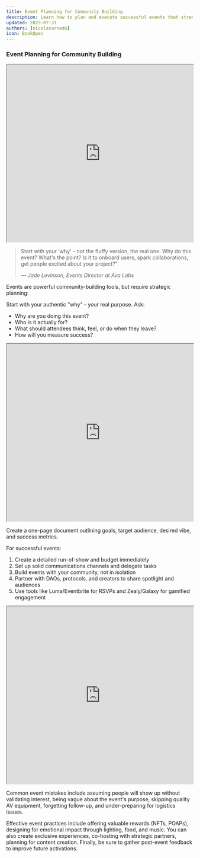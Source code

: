 ```yaml
---
title: Event Planning for Community Building
description: Learn how to plan and execute successful events that strengthen your Web3 community
updated: 2025-07-31
authors: [nicolasarnedo]
icon: BookOpen
---
```


### Event Planning for Community Building

<div style={{ margin: '2rem 0' }}>
  <iframe 
    src="https://drive.google.com/file/d/1x9pC51qK-AONxqEjFsgBFqyaXccS9hMV/preview" 
    width="100%" 
    height="480" 
    allow="autoplay"
    style={{ border: 'none', borderRadius: '8px' }}
  ></iframe>
</div>

<blockquote className="quote-card">
  <p>Start with your 'why' - not the fluffy version, the real one. Why do this event? What's the point? Is it to onboard users, spark collaborations, get people excited about your project?"</p>
  <cite>— Jade Levinson, Events Director at Ava Labs</cite>
</blockquote>

Events are powerful community-building tools, but require strategic planning:

Start with your authentic "why" - your real purpose. Ask:
- Why are you doing this event?
- Who is it actually for?
- What should attendees think, feel, or do when they leave?
- How will you measure success?

<div style={{ margin: '2rem 0' }}>
  <iframe 
    src="https://drive.google.com/file/d/1iGF7a36jK-EW1X0tGCpWMQ5j6S4JNc5e/preview" 
    width="100%" 
    height="480" 
    allow="autoplay"
    style={{ border: 'none', borderRadius: '8px' }}
  ></iframe>
</div>

Create a one-page document outlining goals, target audience, desired vibe, and success metrics.

For successful events:
1. Create a detailed run-of-show and budget immediately
2. Set up solid communications channels and delegate tasks
3. Build events with your community, not in isolation
4. Partner with DAOs, protocols, and creators to share spotlight and audiences
5. Use tools like Luma/Eventbrite for RSVPs and Zealy/Galaxy for gamified engagement

<div style={{ margin: '2rem 0' }}>
  <iframe 
    src="https://drive.google.com/file/d/1kiwJz60cBsI56tpa0faqhcziYJxkup4K/preview" 
    width="100%" 
    height="480" 
    allow="autoplay"
    style={{ border: 'none', borderRadius: '8px' }}
  ></iframe>
</div>

Common event mistakes include assuming people will show up without validating interest, being vague about the event's purpose, skipping quality AV equipment, forgetting follow-up, and under-preparing for logistics issues.

Effective event practices include offering valuable rewards (NFTs, POAPs), designing for emotional impact through lighting, food, and music. You can also create exclusive experiences, co-hosting with strategic partners, planning for content creation. Finally, be sure to gather post-event feedback to improve future activations.